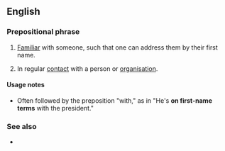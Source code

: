 ==English==

===Prepositional phrase===
{{en-PP}}

# [[familiar|Familiar]] with someone, such that one can address them by their first name.
# {{lb|en|by extension|humorous}} In regular [[contact]] with a person or [[organisation]].
#: {{ux|en|My accountant was so bad I am now ''on first-name terms'' with the tax department.}}

====Usage notes====
* Often followed by the preposition "with," as in "He's '''on first-name terms''' with the president."

===See also===
* {{l|en|on a first-name basis}}